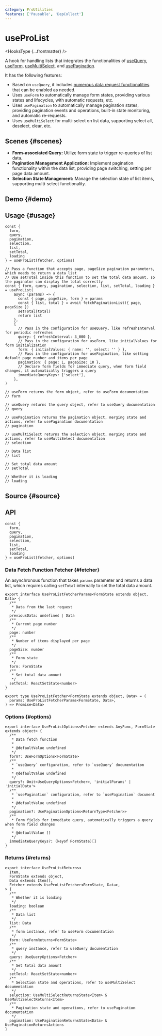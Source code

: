 ```yaml
---
category: ProUtilities
features: ['Pausable', 'DepCollect']
---
```


# useProList


<HooksType {...frontmatter} />

<Since version='v1.7.0' />

A hook for handling lists that integrates the functionalities of [useQuery](/reference/use-query), [useForm](/reference/use-form), [useMultiSelect](/reference/use-multi-select), and [usePagination](/reference/use-pagination).

It has the following features:

- Based on `useQuery`, it includes [numerous data request functionalities](/reference/use-query#usage) that can be enabled as needed.
- Uses `useForm` to automatically manage form states, providing various states and lifecycles, with automatic requests, etc.
- Uses `usePagination` to automatically manage pagination states, providing pagination events and operations, built-in state monitoring, and automatic re-requests.
- Uses `useMultiSelect` for multi-select on list data, supporting select all, deselect, clear, etc.

## Scenes \{#scenes}

- **Form-associated Query:** Utilize form state to trigger re-queries of list data.
- **Pagination Management Application:** Implement pagination functionality within the data list, providing page switching, setting per page data amount.
- **Selection State Management:** Manage the selection state of list items, supporting multi-select functionality.

## Demo \{#demo}


<App />

## Usage \{#usage} 

```tsx
const {
  form,
  query,
  pagination,
  selection,
  list,
  setTotal,
  loading
} = useProList(fetcher, options)

// Pass a function that accepts page, pageSize pagination parameters, which needs to return a data list
// Use setTotal inside this function to set the total data amount, so the paginator can display the total correctly
const { form, query, pagination, selection, list, setTotal, loading } = useProList(
    async (params) => {
      const { page, pageSize, form } = params
      const { list, total } = await fetchPaginationList({ page, pageSize })
      setTotal(total)
      return list
    },
    {
      // Pass in the configuration for useQuery, like refreshInterval for periodic refreshes
      query: { refreshInterval: 3_000 },
      // Pass in the configuration for useForm, like initialValues for form initialization
      form: { initialValues: { name: '', select: '' } },
      // Pass in the configuration for usePagination, like setting default page number and items per page
      pagination: { page: 1, pageSize: 10 },
      // Declare form fields for immediate query, when form field changes, it automatically triggers a query
      immediateQueryKeys: ['select'],
    },
)

// useForm returns the form object, refer to useForm documentation
// form

// useQuery returns the query object, refer to useQuery documentation
// query

// usePagination returns the pagination object, merging state and actions, refer to usePagination documentation
// pagination

// useMultiSelect returns the selection object, merging state and actions, refer to useMultiSelect documentation
// selection

// Data list
// list

// Set total data amount
// setTotal

// Whether it is loading
// loading
```

## Source \{#source}


<Source />

## API

```tsx
const {
  form,
  query,
  pagination,
  selection,
  list,
  setTotal,
  loading
} = useProList(fetcher, options)
```

### Data Fetch Function Fetcher \{#fetcher}

An asynchronous function that takes `params` parameter and returns a data list, which requires calling `setTotal` internally to set the total data amount.

```tsx
export interface UseProListFetcherParams<FormState extends object, Data> {
  /**
   * Data from the last request
   */
  previousData: undefined | Data
  /**
   * Current page number
   */
  page: number
  /**
   * Number of items displayed per page
   */
  pageSize: number
  /**
   * Form state
   */
  form: FormState
  /**
   * Set total data amount
   */
  setTotal: ReactSetState<number>
}

export type UseProListFetcher<FormState extends object, Data> = (
  params: UseProListFetcherParams<FormState, Data>,
) => Promise<Data>
```

### Options \{#options}

```tsx
export interface UseProListOptions<Fetcher extends AnyFunc, FormState extends object> {
  /**
   * Data fetch function
   *
   * @defaultValue undefined
   */
  form?: UseFormOptions<FormState>
  /**
   * `useQuery` configuration, refer to `useQuery` documentation
   *
   * @defaultValue undefined
   */
  query?: Omit<UseQueryOptions<Fetcher>, 'initialParams' | 'initialData'> 
  /**
   * `usePagination` configuration, refer to `usePagination` document
   *
   * @defaultValue undefined
   */
  pagination?: UsePaginationOptions<ReturnType<Fetcher>>
  /**
   * Form fields for immediate query, automatically triggers a query when form field changes
   *
   * @defaultValue []
   */
  immediateQueryKeys?: (keyof FormState)[]
}
```

### Returns \{#returns}

```tsx
export interface UseProListReturns<
  Item,
  FormState extends object,
  Data extends Item[],
  Fetcher extends UseProListFetcher<FormState, Data>,
> {
  /**
   * Whether it is loading
   */
  loading: boolean
  /**
   * Data list
   */
  list: Data
  /**
   * form instance, refer to useForm documentation
   */
  form: UseFormReturns<FormState>
  /**
   * query instance, refer to useQuery documentation
   */
  query: UseQueryOptions<Fetcher>
  /**
   * Set total data amount
   */
  setTotal: ReactSetState<number>
  /**
   * Selection state and operations, refer to useMultiSelect documentation
   */
  selection: UseMultiSelectReturnsState<Item> & UseMultiSelectReturns<Item>
  /**
   * Pagination state and operations, refer to usePagination documentation
   */
  pagination: UsePaginationReturnsState<Data> & UsePaginationReturnsActions
}
```
